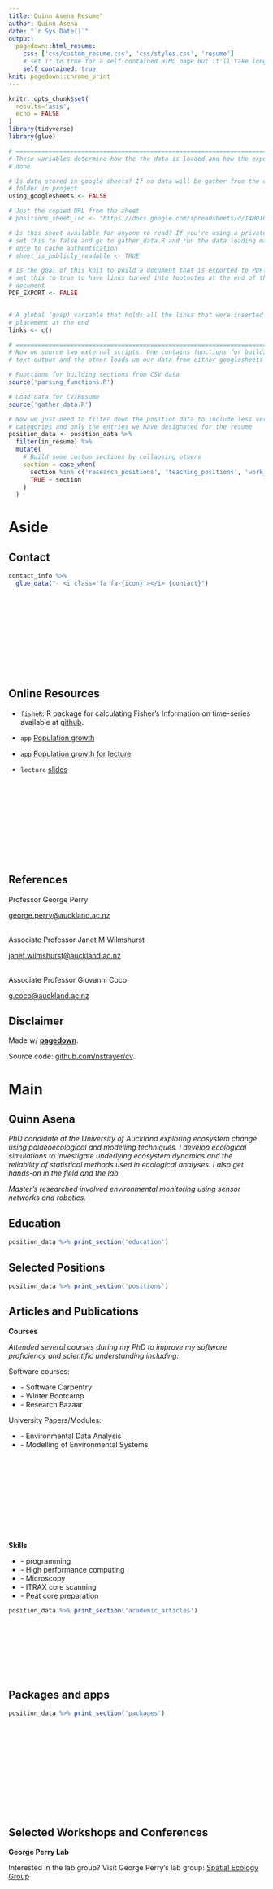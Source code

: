 ```yaml
---
title: Quinn Asena Resume"
author: Quinn Asena
date: "`r Sys.Date()`"
output:
  pagedown::html_resume:
    css: ['css/custom_resume.css', 'css/styles.css', 'resume']
    # set it to true for a self-contained HTML page but it'll take longer to render
    self_contained: true
knit: pagedown::chrome_print    
---
```



```r
knitr::opts_chunk$set(
  results='asis', 
  echo = FALSE
)
library(tidyverse)
library(glue)

# ======================================================================
# These variables determine how the the data is loaded and how the exports are
# done.

# Is data stored in google sheets? If no data will be gather from the csvs/
# folder in project
using_googlesheets <- FALSE

# Just the copied URL from the sheet
# positions_sheet_loc <- "https://docs.google.com/spreadsheets/d/14MQICF2F8-vf8CKPF1m4lyGKO6_thG-4aSwat1e2TWc"

# Is this sheet available for anyone to read? If you're using a private sheet
# set this to false and go to gather_data.R and run the data loading manually
# once to cache authentication
# sheet_is_publicly_readable <- TRUE

# Is the goal of this knit to build a document that is exported to PDF? If so
# set this to true to have links turned into footnotes at the end of the
# document
PDF_EXPORT <- FALSE


# A global (gasp) variable that holds all the links that were inserted for
# placement at the end
links <- c()

# ======================================================================
# Now we source two external scripts. One contains functions for building the
# text output and the other loads up our data from either googlesheets or csvs

# Functions for building sections from CSV data
source('parsing_functions.R') 

# Load data for CV/Resume
source('gather_data.R')

# Now we just need to filter down the position data to include less verbose
# categories and only the entries we have designated for the resume
position_data <- position_data %>% 
  filter(in_resume) %>% 
  mutate(
    # Build some custom sections by collapsing others
    section = case_when(
      section %in% c('research_positions', 'teaching_positions', 'work_positions') ~ 'positions', 
      TRUE ~ section
    )
  ) 
```



Aside
================================================================================


Contact {#contact}
--------------------------------------------------------------------------------

```r
contact_info %>% 
  glue_data("- <i class='fa fa-{icon}'></i> {contact}")
```


<br>
<br>
<br>
<br>
<br>
<br>
<br>
<br>
<br>

Online Resources {#onlineresources}
--------------------------------------------------------------------------------


- `fisheR`: R package for calculating Fisher's Information on time-series available at [github](https://github.com/UoA-eResearch/fisheR).

- `app` [Population growth](https://quinnasena.shinyapps.io/r_logistic/)

- `app` [Population growth for lecture](https://quinnasena.shinyapps.io/growth_app/)

- `lecture` [slides](https://quinnasena.github.io/growth_lecture/pop_growth.html#1)


<br>
<br>
<br>
<br>
<br>
<br>
<br>
<br>
<br>

References {#references}
--------------------------------------------------------------------------------

Professor George Perry

[george.perry@auckland.ac.nz](george.perry@auckland.ac.nz)
<br>
<br>

Associate Professor Janet M Wilmshurst

[janet.wilmshurst@auckland.ac.nz](janet.wilmshurst@auckland.ac.nz)
<br>
<br>

Associate Professor Giovanni Coco

[g.coco@auckland.ac.nz](g.coco@auckland.ac.nz)


Disclaimer {#disclaimer}
--------------------------------------------------------------------------------

Made w/ [**pagedown**](https://github.com/rstudio/pagedown). 

Source code: [github.com/nstrayer/cv](https://github.com/nstrayer/cv).




Main
================================================================================

Quinn Asena {#title}
--------------------------------------------------------------------------------

_PhD candidate at the University of Auckland exploring ecosystem change using palaeoecological and modelling techniques. I develop ecological simulations to investigate underlying ecosystem dynamics and the reliability of statistical methods used in ecological analyses. I also get hands-on in the field and the lab._

_Master's researched involved environmental monitoring using sensor networks and robotics._

Education {data-icon=graduation-cap data-concise=true}
--------------------------------------------------------------------------------

```r
position_data %>% print_section('education')
```



Selected Positions {data-icon=book-open}
--------------------------------------------------------------------------------

```r
position_data %>% print_section('positions')
```


Articles and Publications {data-icon=chess}
--------------------------------------------------------------------------------
::: aside
__Courses__

_Attended several courses during my PhD to improve my software proficiency and scientific understanding including:_

Software courses:

- \- Software Carpentry
- \- Winter Bootcamp
- \- Research Bazaar


University Papers/Modules:

- \- Environmental Data Analysis
- \- Modelling of Environmental Systems

<br>
<br>
<br>
<br>
<br>
<br>
<br>
<br>
<br>

__Skills__

- \- <i class="fab fa-r-project"></i> programming
- \- High performance computing
- \- Microscopy
- \- ITRAX core scanning
- \- Peat core preparation

:::

```r
position_data %>% print_section('academic_articles')
```
<br>
<br>
<br>
<br>
<br>
<br>

Packages and apps {data-icon=robot}
--------------------------------------------------------------------------------



```r
position_data %>% print_section('packages')

```
<br>
<br>
<br>
<br>
<br>
<br>
<br>
<br>
<br>
<br>

Selected Workshops and Conferences {data-icon=book}
--------------------------------------------------------------------------------

::: aside
__George Perry Lab__

Interested in the lab group?
Visit George Perry's lab group: [Spatial Ecology Group](https://spatialecol.com/)


<br>
<br>
<br>
<br>
<br>
<br>
<br>
<br>
<br>
<br>
<br>
<br>
<br>
<br>

__Hobbies and Interests__

- _Keen musician improving my piano skills_
<br>

- _Rock climber, if I'm not working I'm probably up a mountain. Been teaching rock climbing safety in the university club for two years_
:::

```r
position_data %>% print_section('workshops_conferences')
```


Volunteering and other Experience {data-icon=balance-scale}
--------------------------------------------------------------------------------



```r
position_data %>% print_section('other')

```









